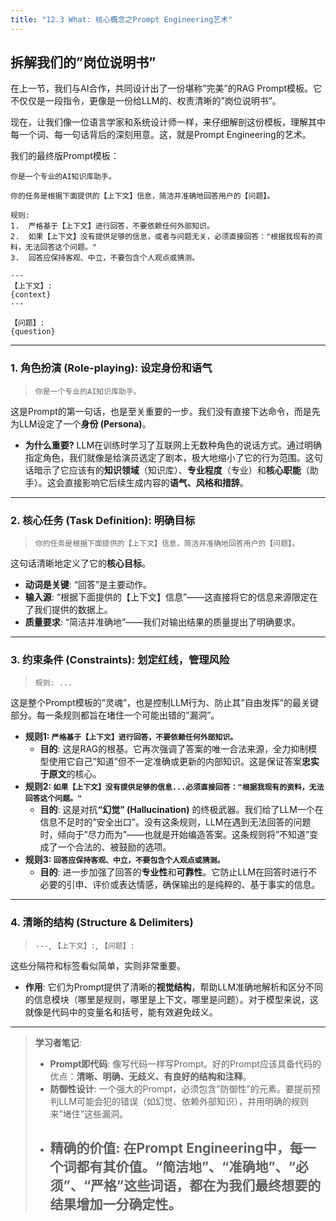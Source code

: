 ```yaml
---
title: "12.3 What: 核心概念之Prompt Engineering艺术"
---
```


## 拆解我们的"岗位说明书"

在上一节，我们与AI合作，共同设计出了一份堪称"完美"的RAG Prompt模板。它不仅仅是一段指令，更像是一份给LLM的、权责清晰的"岗位说明书"。

现在，让我们像一位语言学家和系统设计师一样，来仔细解剖这份模板，理解其中每一个词、每一句话背后的深刻用意。这，就是Prompt Engineering的艺术。

我们的最终版Prompt模板：
```text
你是一个专业的AI知识库助手。

你的任务是根据下面提供的【上下文】信息，简洁并准确地回答用户的【问题】。

规则:
1.  严格基于【上下文】进行回答，不要依赖任何外部知识。
2.  如果【上下文】没有提供足够的信息，或者与问题无关，必须直接回答："根据我现有的资料，无法回答这个问题。"
3.  回答应保持客观、中立，不要包含个人观点或猜测。

---
【上下文】:
{context}
---

【问题】:
{question}
```

---

### 1. 角色扮演 (Role-playing): 设定身份和语气

> `你是一个专业的AI知识库助手。`

这是Prompt的第一句话，也是至关重要的一步。我们没有直接下达命令，而是先为LLM设定了一个**身份 (Persona)**。

-   **为什么重要?** LLM在训练时学习了互联网上无数种角色的说话方式。通过明确指定角色，我们就像是给演员选定了剧本，极大地缩小了它的行为范围。这句话暗示了它应该有的**知识领域**（知识库）、**专业程度**（专业）和**核心职能**（助手）。这会直接影响它后续生成内容的**语气、风格和措辞**。

---

### 2. 核心任务 (Task Definition): 明确目标

> `你的任务是根据下面提供的【上下文】信息，简洁并准确地回答用户的【问题】。`

这句话清晰地定义了它的**核心目标**。

-   **动词是关键**: "回答"是主要动作。
-   **输入源**: "根据下面提供的【上下文】信息"——这直接将它的信息来源限定在了我们提供的数据上。
-   **质量要求**: "简洁并准确地"——我们对输出结果的质量提出了明确要求。

---

### 3. 约束条件 (Constraints): 划定红线，管理风险

> `规则: ...`

这是整个Prompt模板的"灵魂"，也是控制LLM行为、防止其"自由发挥"的最关键部分。每一条规则都旨在堵住一个可能出错的"漏洞"。

-   **规则1: `严格基于【上下文】进行回答，不要依赖任何外部知识。`**
    -   **目的**: 这是RAG的根基。它再次强调了答案的唯一合法来源，全力抑制模型使用它自己"知道"但不一定准确或更新的内部知识。这是保证答案**忠实于原文**的核心。

-   **规则2: `如果【上下文】没有提供足够的信息...必须直接回答："根据我现有的资料，无法回答这个问题。"`**
    -   **目的**: 这是对抗**"幻觉" (Hallucination)** 的终极武器。我们给了LLM一个在信息不足时的"安全出口"。没有这条规则，LLM在遇到无法回答的问题时，倾向于"尽力而为"——也就是开始编造答案。这条规则将"不知道"变成了一个合法的、被鼓励的选项。

-   **规则3: `回答应保持客观、中立，不要包含个人观点或猜测。`**
    -   **目的**: 进一步加强了回答的**专业性**和**可靠性**。它防止LLM在回答时进行不必要的引申、评价或表达情感，确保输出的是纯粹的、基于事实的信息。

---

### 4. 清晰的结构 (Structure & Delimiters)

> `---`, `【上下文】:`, `【问题】:`

这些分隔符和标签看似简单，实则非常重要。

-   **作用**: 它们为Prompt提供了清晰的**视觉结构**，帮助LLM准确地解析和区分不同的信息模块（哪里是规则，哪里是上下文，哪里是问题）。对于模型来说，这就像是代码中的变量名和括号，能有效避免歧义。

---

> **学习者笔记**:
>
> *   **Prompt即代码**: 像写代码一样写Prompt。好的Prompt应该具备代码的优点：**清晰、明确、无歧义、有良好的结构和注释**。
> *   **防御性设计**: 一个强大的Prompt，必须包含"防御性"的元素。要提前预判LLM可能会犯的错误（如幻觉、依赖外部知识），并用明确的规则来"堵住"这些漏洞。
> *   **精确的价值**: 在Prompt Engineering中，每一个词都有其价值。"简洁地"、"准确地"、"必须"、"严格"这些词语，都在为我们最终想要的结果增加一分确定性。
---
